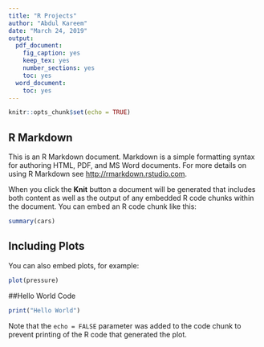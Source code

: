 ```yaml
---
title: "R Projects"
author: "Abdul Kareem"
date: "March 24, 2019"
output:
  pdf_document:
    fig_caption: yes
    keep_tex: yes
    number_sections: yes
    toc: yes
  word_document:
    toc: yes
---
```


```r
knitr::opts_chunk$set(echo = TRUE)
```

## R Markdown

This is an R Markdown document. Markdown is a simple formatting syntax for authoring HTML, PDF, and MS Word documents. For more details on using R Markdown see <http://rmarkdown.rstudio.com>.

When you click the **Knit** button a document will be generated that includes both content as well as the output of any embedded R code chunks within the document. You can embed an R code chunk like this:

```r
summary(cars)
```

## Including Plots

You can also embed plots, for example:

```r
plot(pressure)
```

##Hello World Code
```r
print("Hello World")
```

Note that the `echo = FALSE` parameter was added to the code chunk to prevent printing of the R code that generated the plot.
